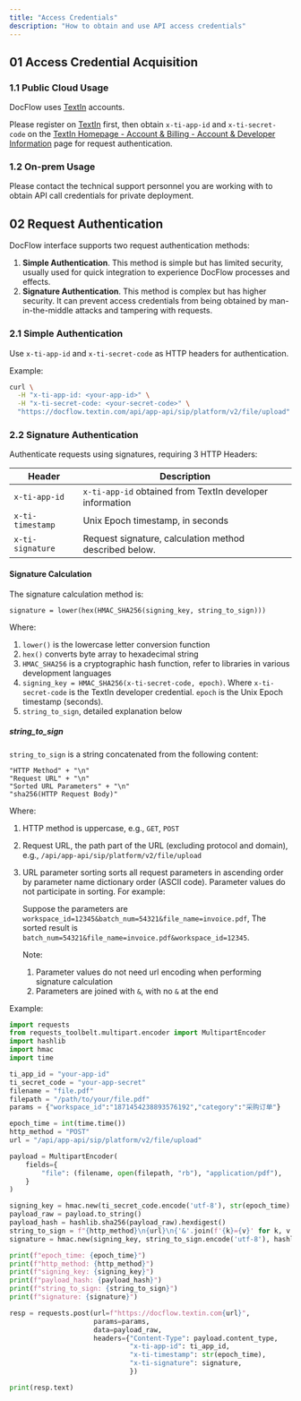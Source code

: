 ```yaml
---
title: "Access Credentials"
description: "How to obtain and use API access credentials"
---
```


## 01 Access Credential Acquisition

### 1.1 Public Cloud Usage

DocFlow uses [TextIn](https://www.textin.com/) accounts.

Please register on [TextIn](https://www.textin.com/) first, then obtain `x-ti-app-id` and `x-ti-secret-code` on the [TextIn Homepage - Account & Billing - Account & Developer Information](https://www.textin.com/console/dashboard/setting) page for request authentication.

### 1.2 On-prem Usage

Please contact the technical support personnel you are working with to obtain API call credentials for private deployment.

## 02 Request Authentication

DocFlow interface supports two request authentication methods:

1. **Simple Authentication**. This method is simple but has limited security, usually used for quick integration to experience DocFlow processes and effects.
2. **Signature Authentication**. This method is complex but has higher security. It can prevent access credentials from being obtained by man-in-the-middle attacks and tampering with requests.

### 2.1 Simple Authentication

Use `x-ti-app-id` and `x-ti-secret-code` as HTTP headers for authentication.

Example:

<CodeGroup>

```bash curl
curl \
  -H "x-ti-app-id: <your-app-id>" \
  -H "x-ti-secret-code: <your-secret-code>" \
  "https://docflow.textin.com/api/app-api/sip/platform/v2/file/upload"
```

</CodeGroup>

### 2.2 Signature Authentication

Authenticate requests using signatures, requiring 3 HTTP Headers:

| Header           | Description                             |
| ---------------- | ------------------------------ |
| `x-ti-app-id`    | `x-ti-app-id` obtained from TextIn developer information |
| `x-ti-timestamp` | Unix Epoch timestamp, in seconds               |
| `x-ti-signature` | Request signature, calculation method described below.                  |

#### Signature Calculation

The signature calculation method is:

```
signature = lower(hex(HMAC_SHA256(signing_key, string_to_sign)))
```

Where:

1. `lower()` is the lowercase letter conversion function
2. `hex()` converts byte array to hexadecimal string
3. `HMAC_SHA256` is a cryptographic hash function, refer to libraries in various development languages
4. `signing_key = HMAC_SHA256(x-ti-secret-code, epoch)`. Where `x-ti-secret-code` is the TextIn developer credential. `epoch` is the Unix Epoch timestamp (seconds).
5. `string_to_sign`, detailed explanation below

##### string_to_sign

`string_to_sign` is a string concatenated from the following content:

```
"HTTP Method" + "\n"
"Request URL" + "\n"
"Sorted URL Parameters" + "\n"
"sha256(HTTP Request Body)"
```

Where:

1. HTTP method is uppercase, e.g., `GET`, `POST`
2. Request URL, the path part of the URL (excluding protocol and domain), e.g., `/api/app-api/sip/platform/v2/file/upload`
3. URL parameter sorting sorts all request parameters in ascending order by parameter name dictionary order (ASCII code). Parameter values do not participate in sorting. For example:

   Suppose the parameters are `workspace_id=12345&batch_num=54321&file_name=invoice.pdf`,
   The sorted result is `batch_num=54321&file_name=invoice.pdf&workspace_id=12345`.

   Note:
   1. Parameter values do not need url encoding when performing signature calculation
   2. Parameters are joined with `&`, with no `&` at the end

Example:

<CodeGroup>

```python Python expandable {7,8,9,10,11,23,24,25,26,27,28,29,30,31,32,33,34} icon=python lines
import requests
from requests_toolbelt.multipart.encoder import MultipartEncoder
import hashlib
import hmac
import time

ti_app_id = "your-app-id"
ti_secret_code = "your-app-secret"
filename = "file.pdf"
filepath = "/path/to/your/file.pdf"
params = {"workspace_id":"1871454238893576192","category":"采购订单"}

epoch_time = int(time.time())
http_method = "POST"
url = "/api/app-api/sip/platform/v2/file/upload"

payload = MultipartEncoder(
    fields={
        "file": (filename, open(filepath, "rb"), "application/pdf"),
    }
)

signing_key = hmac.new(ti_secret_code.encode('utf-8'), str(epoch_time).encode('utf-8'), hashlib.sha256).digest()
payload_raw = payload.to_string()
payload_hash = hashlib.sha256(payload_raw).hexdigest()
string_to_sign = f"{http_method}\n{url}\n{'&'.join(f'{k}={v}' for k, v in sorted(params.items()))}\n{payload_hash}"
signature = hmac.new(signing_key, string_to_sign.encode('utf-8'), hashlib.sha256).hexdigest()

print(f"epoch_time: {epoch_time}")
print(f"http_method: {http_method}")
print(f"signing_key: {signing_key}")
print(f"payload_hash: {payload_hash}")
print(f"string_to_sign: {string_to_sign}")
print(f"signature: {signature}")

resp = requests.post(url=f"https://docflow.textin.com{url}", 
                     params=params, 
                     data=payload_raw, 
                     headers={"Content-Type": payload.content_type,
                              "x-ti-app-id": ti_app_id,
                              "x-ti-timestamp": str(epoch_time),
                              "x-ti-signature": signature,
                              })

print(resp.text)
```

</CodeGroup>
